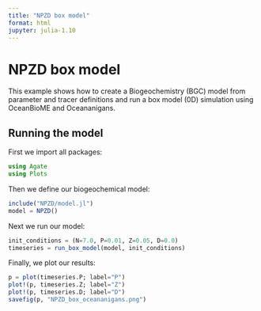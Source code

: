 ```yaml
---
title: "NPZD box model"
format: html
jupyter: julia-1.10
---
```


# NPZD box model

This example shows how to create a Biogeochemistry (BGC) model from parameter and tracer
definitions and run a box model (0D) simulation using OceanBioME and Oceananigans.

## Running the model

First we import all packages:
```julia
using Agate
using Plots
```

Then we define our biogeochemical model:

```julia
include("NPZD/model.jl")
model = NPZD()
```

Next we run our model:

```julia

init_conditions = (N=7.0, P=0.01, Z=0.05, D=0.0)
timeseries = run_box_model(model, init_conditions)
```

Finally, we plot our results:
```julia
p = plot(timeseries.P; label="P")
plot!(p, timeseries.Z; label="Z")
plot!(p, timeseries.D; label="D")
savefig(p, "NPZD_box_oceananigans.png")
```
